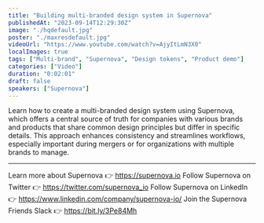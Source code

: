 ```yaml
---
title: "Building multi-branded design system in Supernova"
publishedAt: "2023-09-14T12:29:30Z"
image: "./hqdefault.jpg"
poster: "./maxresdefault.jpg"
videoUrl: "https://www.youtube.com/watch?v=AjyItLmN3X0"
localImages: true
tags: ["Multi-brand", "Supernova", "Design tokens", "Product demo"]
categories: ["Video"]
duration: "0:02:01"
draft: false
speakers: ["Supernova"]
---
```


Learn how to create a multi-branded design system using Supernova, which offers a central source of truth for companies with various brands and products that share common design principles but differ in specific details. This approach enhances consistency and streamlines workflows, especially important during mergers or for organizations with multiple brands to manage.

---

Learn more about Supernova 👉 https://supernova.io
Follow Supernova on Twitter 👉 https://twitter.com/supernova_io
Follow Supernova on LinkedIn 👉 https://www.linkedin.com/company/supernova-io/
Join the Supernova Friends Slack 👉 https://bit.ly/3Pe84Mh

